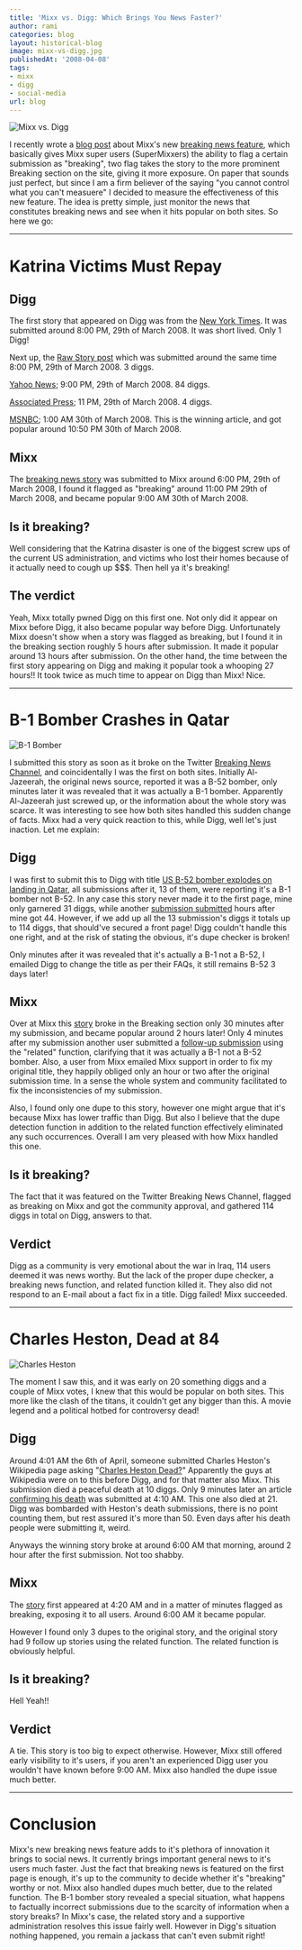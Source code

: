 ```yaml
---
title: 'Mixx vs. Digg: Which Brings You News Faster?'
author: rami
categories: blog
layout: historical-blog
image: mixx-vs-digg.jpg
publishedAt: '2008-04-08'
tags:
- mixx
- digg
- social-media
url: blog
---
```


![Mixx vs. Digg](/assets/images/content/blog/mixx-vs-digg.jpg)

I recently wrote a [blog post](/2008/03/27/mixx-conquering-the-timeliness-barrier) about Mixx's new [breaking news feature](http://blog.mixx.com/2008/03/25/mixx-puts-breaking-news-in-to-social-media/ "breaking news feature"), which basically gives Mixx super users (SuperMixxers) the ability to flag a certain submission as "breaking", two flag takes the story to the more prominent Breaking section on the site, giving it more exposure. On paper that sounds just perfect, but since I am a firm believer of the saying "you cannot control what you can't measuere" I decided to measure the effectiveness of this new feature. The idea is pretty simple, just monitor the news that constitutes breaking news and see when it hits popular on both sites. So here we go:

---

# Katrina Victims Must Repay

## Digg
The first story that appeared on Digg was from the [New York Times](http://www.nytimes.com/aponline/us/AP-Katrina-Collections.html?_r=1&scp=1&sq=katrina+overpayments&st=nyt&oref=slogin "New York Times story"). It was submitted around 8:00 PM, 29th of March 2008. It was short lived. Only 1 Digg!

Next up, the [Raw Story post](http://www.rawstory.com/news/mochila/Katrina_victims_may_have_to_repay__03292008.html "Raw Story post") which was submitted around the same time 8:00 PM, 29th of March 2008. 3 diggs.

[Yahoo News](http://news.yahoo.com/s/ap/20080329/ap_on_re_us/katrina_collections "Yahoo News"); 9:00 PM, 29th of March 2008. 84 diggs.

[Associated Press](http://ap.google.com/article/ALeqM5g6J41bjH81539IomtPN6t1rWlxDQD8VN8CMG0 "Associated Press"); 11 PM, 29th of March 2008. 4 diggs.

[MSNBC](http://digg.com/world_news/Katrina_victims_may_have_to_repay_money_3 "MSNBC"); 1:00 AM 30th of March 2008. This is the winning article, and got popular around 10:50 PM 30th of March 2008.

## Mixx  

The [breaking news story](http://www.mixx.com/stories/179281/katrina_victims_may_have_to_repay_ "breaking news story") was submitted to Mixx around 6:00 PM, 29th of March 2008, I found it flagged as "breaking" around 11:00 PM 29th of March 2008, and became popular 9:00 AM 30th of March 2008.

## Is it breaking?  

Well considering that the Katrina disaster is one of the biggest screw ups of the current US administration, and victims who lost their homes because of it actually need to cough up $$$. Then hell ya it's breaking!

## The verdict  

Yeah, Mixx totally pwned Digg on this first one. Not only did it appear on Mixx before Digg, it also became popular way before Digg. Unfortunately Mixx doesn't show when a story was flagged as breaking, but I found it in the breaking section roughly 5 hours after submission. It made it popular around 13 hours after submission. On the other hand, the time between the first story appearing on Digg and making it popular took a whooping 27 hours!! It took twice as much time to appear on Digg than Mixx! Nice.

---

# B-1 Bomber Crashes in Qatar

![B-1 Bomber](/assets/images/content/blog/b1-bomber.jpg)

I submitted this story as soon as it broke on the Twitter [Breaking News Channel](http://twitter.com/BreakingNewsOn "Breaking News Channel"), and coincidentally I was the first on both sites. Initially Al-Jazeerah, the original news source, reported it was a B-52 bomber, only minutes later it was revealed that it was actually a B-1 bomber. Apparently Al-Jazeerah just screwed up, or the information about the whole story was scarce. It was interesting to see how both sites handled this sudden change of facts. Mixx had a very quick reaction to this, while Digg, well let's just inaction. Let me explain:

## Digg  

I was first to submit this to Digg with title [US B-52 bomber explodes on landing in Qatar](http://digg.com/world_news/US_B_52_bomber_explodes_on_landing_in_Qatar "US B-52 bomber explodes on landing in Qatar"), all submissions after it, 13 of them, were reporting it's a B-1 bomber not B-52. In any case this story never made it to the first page, mine only garnered 31 diggs, while another [submission submitted](http://digg.com/politics/USAF_B_1B_Lancer_Bomber_Burns_After_Landing_In_Qatar "submission submitted") hours after mine got 44. However, if we add up all the 13 submission's diggs it totals up to 114 diggs, that should've secured a front page! Digg couldn't handle this one right, and at the risk of stating the obvious, it's dupe checker is broken!

Only minutes after it was revealed that it's actually a B-1 not a B-52, I emailed Digg to change the title as per their FAQs, it still remains B-52 3 days later!

## Mixx

Over at Mixx this [story](http://www.mixx.com/stories/191652/u_s_b_1_bomber_explodes_on_landing_in_qatar_jazeera) broke in the Breaking section only 30 minutes after my submission, and became popular around 2 hours later! Only 4 minutes after my submission another user submitted a [follow-up submission](http://www.mixx.com/stories/191652/u_s_b_1_bomber_explodes_on_landing_in_qatar_jazeera/related) using the "related" function, clarifying that it was actually a B-1 not a B-52 bomber. Also, a user from Mixx emailed Mixx support in order to fix my original title, they happily obliged only an hour or two after the original submission time. In a sense the whole system and community facilitated to fix the inconsistencies of my submission.

Also, I found only one dupe to this story, however one might argue that it's because Mixx has lower traffic than Digg. But also I believe that the dupe detection function in addition to the related function effectively eliminated any such occurrences. Overall I am very pleased with how Mixx handled this one. 

## Is it breaking?

The fact that it was featured on the Twitter Breaking News Channel, flagged as breaking on Mixx and got the community approval, and gathered 114 diggs in total on Digg, answers to that.

## Verdict 

Digg as a community is very emotional about the war in Iraq, 114 users deemed it was news worthy. But the lack of the proper dupe checker, a breaking news function, and related function killed it. They also did not respond to an E-mail about a fact fix in a title. Digg failed! Mixx succeeded.

---

# Charles Heston, Dead at 84

![Charles Heston](/assets/images/content/blog/charles-heston-dead.jpg)

The moment I saw this, and it was early on 20 something diggs and a couple of Mixx votes, I knew that this would be popular on both sites. This more like the clash of the titans, it couldn't get any bigger than this. A movie legend and a political hotbed for controversy dead!

## Digg  

Around 4:01 AM the 6th of April, someone submitted Charles Heston's Wikipedia page asking "[Charles Heston Dead?](http://digg.com/celebrity/Charlton_Hestons_Dead "Charles Heston Dead?")" Apparently the guys at Wikipedia were on to this before Digg, and for that matter also Mixx. This submission died a peaceful death at 10 diggs. Only 9 minutes later an article [confirming his death](http://digg.com/celebrity/Charlton_Heston_Dies_at_84 "confirming his death") was submitted at 4:10 AM. This one also died at 21. Digg was bombarded with Heston's death submissions, there is no point counting them, but rest assured it's more than 50. Even days after his death people were submitting it, weird.  

Anyways the winning story broke at around 6:00 AM that morning, around 2 hour after the first submission. Not too shabby. 

## Mixx  

The [story](http://www.mixx.com/stories/193667/charlton_heston_dead_at_84 "story") first appeared at 4:20 AM and in a matter of minutes flagged as breaking, exposing it to all users. Around 6:00 AM it became popular.

However I found only 3 dupes to the original story, and the original story had 9 follow up stories using the related function. The related function is obviously helpful. 

## Is it breaking?  

Hell Yeah!!

## Verdict  

A tie. This story is too big to expect otherwise. However, Mixx still offered early visibility to it's users, if you aren't an experienced Digg user you wouldn't have known before 9:00 AM. Mixx also handled the dupe issue much better.  

---

# Conclusion

Mixx's new breaking news feature adds to it's plethora of innovation it brings to social news. It currently brings important general news to it's users much faster. Just the fact that breaking news is featured on the first page is enough, it's up to the community to decide whether it's "breaking" worthy or not. Mixx also handled dupes much better, due to the related function. The B-1 bomber story revealed a special situation, what happens to factually incorrect submissions due to the scarcity of information when a story breaks? In Mixx's case, the related story and a supportive administration resolves this issue fairly well. However in Digg's situation nothing happened, you remain a jackass that can't even submit right!
